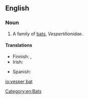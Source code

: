 {{wikipedia}}
==English==

===Noun===
{{en-noun}}

# A family of [[bat|bats]], ''Vespertilionidae''.

====Translations====
{{trans-top|family of bats}}
* Finnish: {{t-|fi|siipat|p}}, {{t-|fi|aitolepakot|p}}
* Irish: {{t-|ga|ialtóg choiteann|f}}
{{trans-mid}}
* Spanish: {{t-|es|vespertiliónido|m}}
{{trans-bottom}}

[[Category:en:Bats]]

[[io:vesper bat]]
